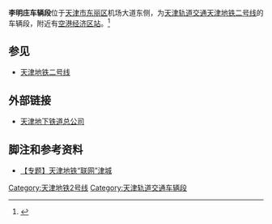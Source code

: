 {{Infobox railway depot
| name = 李明庄车辆段
| depot_logo = 
| logo_upright = 
| logo_alt = 
| logo_caption = 
| image = 
| image_upright = 
| image_alt = 
| caption = 
| location = {{CHN}}[[天津市|天津市]][[东丽区|东丽区]]
| coordinates = <!--{{coord|38|58|45|N|117|20|50|E|display=inline,title}}-->
| owner = 
| operator = [[天津地铁|天津地铁]]
| depotcode = 
| type = 地铁车辆段
| roads = 
| rollingstock = 
| routes = {{天津地铁线路名|2|c}}
| opened = 2012年7月1日
| closed = 
| original = 
| former_depot_codes   =
| former_rolling_stock = 
}}'''李明庄车辆段'''位于[[天津市|天津市]][[东丽区|东丽区]]机场大道东侧，为[[天津轨道交通|天津轨道交通]][[天津地铁二号线|天津地铁二号线]]的车辆段，附近有[[空港经济区站|空港经济区站]]。<ref>{{Cite web |url=http://news.xinmin.cn/domestic/gnkb/2010/11/24/7906682.html |title=地铁2号线终点站李明庄车站及车辆段完成建设 |access-date=2012-07-09 |archive-date=2016-03-04 |archive-url=https://web.archive.org/web/20160304203858/http://news.xinmin.cn/domestic/gnkb/2010/11/24/7906682.html |dead-url=no }}</ref>

== 参见 ==
* [[天津地铁二号线|天津地铁二号线]]

== 外部链接 ==
* [https://web.archive.org/web/20090827003539/http://www.tjdt.cn/ 天津地下铁道总公司]

== 脚注和参考资料 ==
<div class="references-small">
<references />
* [https://web.archive.org/web/20070905012246/http://news.enorth.com.cn/system/2006/08/09/001379965.shtml 【专题】天津地铁“联网”津城]
</div>
{{Transp-stub}}
{{TJM-stub}}
{{天津地铁2号线}}
{{天津轨道交通车辆段}}
[[Category:天津地铁2号线|Category:天津地铁2号线]]
[[Category:天津轨道交通车辆段|Category:天津轨道交通车辆段]]
